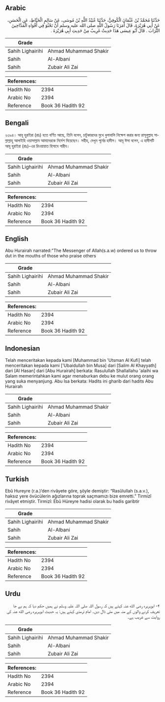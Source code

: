 ## Arabic


<div dir="rtl" lang="ar" style={{fontSize:'larger',backgroundColor:'#f8f9fa',padding:20}}>
حَدَّثَنَا مُحَمَّدُ بْنُ عُثْمَانَ الْكُوفِيُّ، حَدَّثَنَا عُبَيْدُ اللَّهِ بْنُ مُوسَى، عَنْ سَالِمٍ الْخَيَّاطِ، عَنِ الْحَسَنِ، عَنْ أَبِي هُرَيْرَةَ، قَالَ أَمَرَنَا رَسُولُ اللَّهِ صلى الله عليه وسلم أَنْ نَحْثُوَ فِي أَفْوَاهِ الْمَدَّاحِينَ التُّرَابَ ‏.‏ قَالَ أَبُو عِيسَى هَذَا حَدِيثٌ غَرِيبٌ مِنْ حَدِيثِ أَبِي هُرَيْرَةَ ‏.‏
</div>
<div style={{backgroundColor:'#f8f9fa',padding:20, marginBottom: 10}}><table> <thead> <tr> <th>Grade</th> <th></th> </tr> </thead> <tbody> <tr><td>Sahih Lighairihi</td><td>Ahmad Muhammad Shakir</td></tr><tr><td>Sahih</td><td>Al-Albani</td></tr><tr><td>Sahih</td><td>Zubair Ali Zai</td></tr></tbody></table><table> <thead> <tr> <th>References:</th> <th></th> </tr> </thead> <tbody><tr><td>Hadith No</td><td>2394</td></tr><tr><td>Arabic No</td><td>2394</td></tr><tr><td>Reference</td><td>Book 36 Hadith 92</td></tr></tbody></table></div>

## Bengali


<div dir="ltr" lang="bn" style={{fontSize:'larger',backgroundColor:'#f8f9fa',padding:20}}>
২৩৯৪। আবূ হুরাইরা (রাঃ) হতে বর্ণিত আছে, তিনি বলেন, চাটুকারদের মুখে ধুলাবালি নিক্ষেপ করার জন্য রাসূলুল্লাহ সাল্লাল্লাহু আলাইহি ওয়াসাল্লাম আমাদেরকে নির্দেশ দিয়েছেন। সহীহ, দেখুন পূর্বের হাদীস। আবূ ঈসা বলেন, এ হাদীসটি আবূ হুরাইরা (রাঃ)-এর রিওয়ায়াত হিসাবে গারীব।
</div>
<div style={{backgroundColor:'#f8f9fa',padding:20, marginBottom: 10}}><table> <thead> <tr> <th>Grade</th> <th></th> </tr> </thead> <tbody> <tr><td>Sahih Lighairihi</td><td>Ahmad Muhammad Shakir</td></tr><tr><td>Sahih</td><td>Al-Albani</td></tr><tr><td>Sahih</td><td>Zubair Ali Zai</td></tr></tbody></table><table> <thead> <tr> <th>References:</th> <th></th> </tr> </thead> <tbody><tr><td>Hadith No</td><td>2394</td></tr><tr><td>Arabic No</td><td>2394</td></tr><tr><td>Reference</td><td>Book 36 Hadith 92</td></tr></tbody></table></div>

## English


<div dir="ltr" lang="en" style={{fontSize:'larger',backgroundColor:'#f8f9fa',padding:20}}>
Abu Hurairah narrated:"The Messenger of Allah(s.a.w) ordered us to throw dut in the mouths of those who praise others
</div>
<div style={{backgroundColor:'#f8f9fa',padding:20, marginBottom: 10}}><table> <thead> <tr> <th>Grade</th> <th></th> </tr> </thead> <tbody> <tr><td>Sahih Lighairihi</td><td>Ahmad Muhammad Shakir</td></tr><tr><td>Sahih</td><td>Al-Albani</td></tr><tr><td>Sahih</td><td>Zubair Ali Zai</td></tr></tbody></table><table> <thead> <tr> <th>References:</th> <th></th> </tr> </thead> <tbody><tr><td>Hadith No</td><td>2394</td></tr><tr><td>Arabic No</td><td>2394</td></tr><tr><td>Reference</td><td>Book 36 Hadith 92</td></tr></tbody></table></div>

## Indonesian


<div dir="ltr" lang="id" style={{fontSize:'larger',backgroundColor:'#f8f9fa',padding:20}}>
Telah menceritakan kepada kami [Muhammad bin 'Utsman Al Kufi] telah menceritakan kepada kami ['Ubaidullah bin Musa] dari [Salim Al Khayyath] dari [Al Hasan] dari [Abu Hurairah] berkata: Rasulullah Shallallahu 'alaihi wa Salam memerintahkan kami agar menaburkan debu ke mulut orang orang yang suka menyanjung. Abu Isa berkata: Hadits ini gharib dari hadits Abu Hurairah
</div>
<div style={{backgroundColor:'#f8f9fa',padding:20, marginBottom: 10}}><table> <thead> <tr> <th>Grade</th> <th></th> </tr> </thead> <tbody> <tr><td>Sahih Lighairihi</td><td>Ahmad Muhammad Shakir</td></tr><tr><td>Sahih</td><td>Al-Albani</td></tr><tr><td>Sahih</td><td>Zubair Ali Zai</td></tr></tbody></table><table> <thead> <tr> <th>References:</th> <th></th> </tr> </thead> <tbody><tr><td>Hadith No</td><td>2394</td></tr><tr><td>Arabic No</td><td>2394</td></tr><tr><td>Reference</td><td>Book 36 Hadith 92</td></tr></tbody></table></div>

## Turkish


<div dir="ltr" lang="tr" style={{fontSize:'larger',backgroundColor:'#f8f9fa',padding:20}}>
Ebû Hureyre (r.a.)’den rivâyete göre, şöyle demiştir: “Rasûlullah (s.a.v.), haksız yere övücülerin ağızlarına toprak saçmamızı bize emretti.” Tirmizî rivâyet etmiştir. Tirmizî: Ebû Hüreyre hadisi olarak bu hadis garibtir
</div>
<div style={{backgroundColor:'#f8f9fa',padding:20, marginBottom: 10}}><table> <thead> <tr> <th>Grade</th> <th></th> </tr> </thead> <tbody> <tr><td>Sahih Lighairihi</td><td>Ahmad Muhammad Shakir</td></tr><tr><td>Sahih</td><td>Al-Albani</td></tr><tr><td>Sahih</td><td>Zubair Ali Zai</td></tr></tbody></table><table> <thead> <tr> <th>References:</th> <th></th> </tr> </thead> <tbody><tr><td>Hadith No</td><td>2394</td></tr><tr><td>Arabic No</td><td>2394</td></tr><tr><td>Reference</td><td>Book 36 Hadith 92</td></tr></tbody></table></div>

## Urdu


<div dir="rtl" lang="ur" style={{fontSize:'larger',backgroundColor:'#f8f9fa',padding:20}}>
۴- ابوہریرہ رضی الله عنہ کہتے ہیں کہ رسول اللہ صلی اللہ علیہ وسلم نے ہمیں حکم دیا کہ ہم بے جا تعریف کرنے والوں کے منہ میں مٹی ڈال دیں۔ امام ترمذی کہتے ہیں: یہ حدیث ابوہریرہ رضی الله عنہ کی روایت سے غریب ہے۔
</div>
<div style={{backgroundColor:'#f8f9fa',padding:20, marginBottom: 10}}><table> <thead> <tr> <th>Grade</th> <th></th> </tr> </thead> <tbody> <tr><td>Sahih Lighairihi</td><td>Ahmad Muhammad Shakir</td></tr><tr><td>Sahih</td><td>Al-Albani</td></tr><tr><td>Sahih</td><td>Zubair Ali Zai</td></tr></tbody></table><table> <thead> <tr> <th>References:</th> <th></th> </tr> </thead> <tbody><tr><td>Hadith No</td><td>2394</td></tr><tr><td>Arabic No</td><td>2394</td></tr><tr><td>Reference</td><td>Book 36 Hadith 92</td></tr></tbody></table></div>